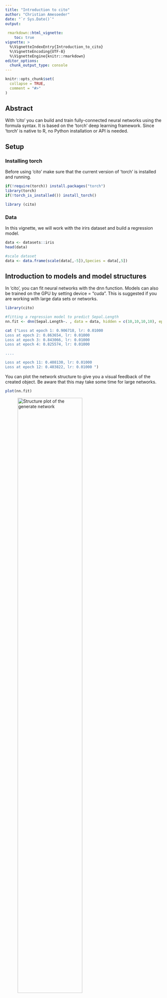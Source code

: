 ```yaml
---
title: "Introduction to cito"
author: "Christian Amesoeder"
date: "`r Sys.Date()`"
output:
  
 rmarkdown::html_vignette:
    toc: true
vignette: >
  %\VignetteIndexEntry{Introduction_to_cito}
  %\VignetteEncoding{UTF-8}
  %\VignetteEngine{knitr::rmarkdown}
editor_options: 
  chunk_output_type: console
---
```


```r
knitr::opts_chunk$set(
  collapse = TRUE,
  comment = "#>"
)
```

## Abstract
With 'cito'  you can build and train fully-connected neural networks using the formula syntax. It is based on the 'torch' deep learning framework. Since 'torch' is native to R, no Python installation or API is needed. 

## Setup 
### Installing torch 
Before using 'cito' make sure that the current version of 'torch' is installed and running. 
```r
if(!require(torch)) install.packages("torch")
library(torch)
if(!torch_is_installed()) install_torch()

library (cito)

``` 
### Data
In this vignette, we will work with the irirs dataset and build a regression model.  

```r
data <- datasets::iris
head(data)

#scale dataset 
data <- data.frame(scale(data[,-5]),Species = data[,5])
```

## Introduction to models and model structures 
In 'cito', you can fit neural networks with the dnn function. 
Models can also be trained on the GPU by setting device = "cuda". This is suggested if you are working with large data sets or networks. 
```r
library(cito)

#fitting a regression model to predict Sepal.Length
nn.fit <- dnn(Sepal.Length~. , data = data, hidden = c(10,10,10,10), epochs = 12, device = "cpu")


```
```r
cat ("Loss at epoch 1: 0.906718, lr: 0.01000 
Loss at epoch 2: 0.863654, lr: 0.01000 
Loss at epoch 3: 0.843066, lr: 0.01000 
Loss at epoch 4: 0.825574, lr: 0.01000 

....  

Loss at epoch 11: 0.408130, lr: 0.01000 
Loss at epoch 12: 0.403822, lr: 0.01000 ")
```

You can plot the network structure to give you a visual feedback of the created object. Be aware that this may take some time for large networks.  
```r
plot(nn.fit)
```
![Structure plot of the generate network](structure_nn.png){ width=70%}

### Adding activation functions
By default,  all layers are fitted with ReLU as activation function.
$$
relu(x) = max (0,x)
$$
You can also adjust the activation function of each layer individually to build exactly the network you want. In this case you have to provide a vector the same length as there are hidden layers. The activation function of the output layer  is chosen with the loss argument and does not have to be provided. 

```r
#selu as activation function for all layers: 
nn.fit <- dnn(Sepal.Length~., data = data, hidden = c(10,10,10,10), activation= "selu")
#layer specific activation functions: 
nn.fit <- dnn(Sepal.Length~., data = data, 
              hidden = c(10,10,10,10), activation= c("relu","selu","tanh","sigmoid"))
``` 



### Adding a validation set to the training process
In order to see where your model might start overfitting the addition of a validation set can be useful. With dnn() you can put validation = 0.x and  define a percentage that will not be used for training and only for validation after each epoch. During training, the loss plot will show you how the two losses behave. 

```r
#20% of data set is used as validation set
nn.fit <- dnn(Sepal.Length~., data = data, epochs = 32,
              loss= "mae", hidden = c(10,10,10,10), validation = 0.2)
```
```r
cat("Loss at epoch 1: training: 5.868, validation: 5.621, lr: 0.01000
Loss at epoch 2: training: 5.464, validation: 4.970, lr: 0.01000
Loss at epoch 3: training: 4.471, validation: 3.430, lr: 0.01000
Loss at epoch 4: training: 2.220, validation: 0.665, lr: 0.01000

... 


Loss at epoch 31: training: 0.267, validation: 0.277, lr: 0.01000
Loss at epoch 32: training: 0.265, validation: 0.275, lr: 0.01000")
```

![Training loss](trainingsloss.png){width=70%}

We can choose the model with minimal validation loss with the  nn.fit$use_model_epoch argument. 
```r
nn.fit$use_model_epoch <- which.min(nn.fit$losses$valid_l)
```

### Interpreting model output
The standard generic functions can be used to interpret the model: 


```r
#utilize model on new data 
predict(nn.fit,data[1:3,])
```
```r
cat("         [,1]
[1,] 5.046695
[2,] 4.694821
[3,] 4.788142
")


```

```r
#returns weights of neural network
coef(nn.fit)
```
```r
cat("[[1]] 
[[1]]$`0.weight` 
            [,1]        [,2]        [,3]        [,4]        [,5]        [,6] 
[1,]  0.21469544  0.17144544  0.06233330  0.05737647 -0.56643492  0.30539653 
[2,]  0.02309913  0.32601142 -0.04106455 -0.05251846  0.06156364 -0.16903549 
[3,]  0.02779424 -0.39305094  0.22446594 -0.11260942  0.40277928 -0.14661779 
[4,] -0.17715086 -0.34669805  0.41711944 -0.07970788  0.28087401 -0.32001352 
[5,]  0.10428729  0.46002910  0.12490098 -0.25849682 -0.49987957 -0.19863304 
[6,]  0.08653354  0.02208819 -0.18835779 -0.18991815 -0.19675359 -0.37495106 
[7,]  0.28858119  0.02029459 -0.40138969 -0.39148667 -0.29556298  0.17978610 
[8,]  0.34569272 -0.04052169  0.76198137  0.31320053 -0.06051779  0.34071702 
[9,]  0.34511277 -0.42506409 -0.50092584 -0.22993636  0.05683114  0.38136607 
[10,] -0.13597916  0.25648212 -0.08427665 -0.46611786  0.14236088  0.04671739 

... 
 
[[1]]$`8.bias` 
[1] 0.2862495 ")
```

With summary(), the feature Importance based on [Fisher, Rudin, and Dominici (2018)](https://arxiv.org/abs/1801.01489) gets calculated for all variables.
```r
# Calculate and return feature importance
summary(nn.fit)
```
```r
cat( "Deep Neural Network Model summary
Feature Importance:
     variable importance
1  Sepal.Width   3.373757
2 Petal.Length   3.090394
3  Petal.Width   2.992742
4      Species   3.278064")
```



## Training hyperparameters  
### Regularization 
#### Elastic net regularization
If elastic net is used, 'cito' will produce a sparse, generalized neural network. The L1/L2 loss can be  controlled with the arguments alpha and lambda.

$$
 loss = \lambda * [ (1 - \alpha) * |weights| + \alpha |weights|^2 ]
$$

If a single alpha value is provided each layer will get regularized the same. You can also regularize each layer individually by providing a vector of alpha values the same length as there are hidden layers + 1, the +1 comes from the input layer. With NA you can turn off generalization for specific layers.

```r
#elastic net penalty in all layers: 
nn.fit <- dnn(Species~., data = data, hidden = c(10,10,10,10), alpha = 0.5, lambda = 0.01)
#L1 generalization in the first layer no penalty on the other layers: 
nn.fit <- dnn(Species~., data = data, hidden = c(10,10,10,10), 
              alpha = c(0,NA,NA,NA,NA), lambda = 0.01)
``` 

#### Dropout Regularization 
Dropout also regularizes your network. During training in every epoch a defined percentage of nodes gets left out.


```r
#dropout of 35% on all layers: 
nn.fit <- dnn(Species~., data = data, hidden = c(10,10,10,10), dropout = 0.35)
#dropout of 35% only on last 2 layers: 
nn.fit <- dnn(Species~., data = data, 
              hidden = c(10,10,10,10), dropout = c(0, 0, 0.35, 0.35))
``` 

### Learning rate
### Learning rate scheduler
Learning rate scheduler allow you to start with a high learning rate and decrease it during the training process. 
You can choose between different types of schedulers. Namely, lambda, multiplicative, one_cycle and step.

The function config_lr_scheduler() helps you setup such a scheduler. See ?config_lr_scheduler() for more information

```r
# Step Learning rate scheduler that reduces learning rate every 16 steps by a factor of 0.5
scheduler <- config_lr_scheduler(type = "step",
                                 step_size = 16,
                                 0.5) 

nn.fit <- dnn(Sepal.Length~., data = data,lr = 0.01, lr_scheduler= scheduler)
```


### Optimizer 
Optimizer are responsible for fitting the neural network. The optimizer tries to minimize the loss function. As default the stochastic gradient descent is used. Custom  optimizers can be used  with config_optimizer().  
See ?config_optimizer() for more information.

```r

# adam optimizer with learning rate 0.002, betas to 0.95, 0.999 and eps to 1.5e-08
opt <- config_optimizer(
  type = "adam", 
  betas = c(0.95, 0.999), 
  eps = 1.5e-08)

nn.fit <- dnn(Species~., data = data, optimizer = opt, lr=0.002)
```

### Loss functions 
Loss function measure how good the network performs. 
Standard Loss functions  are implemented along with some probability distributions. 
```r
# Real Mean squared error
nn.fit <- dnn(Sepal.Length~. data = data, loss = "rmse") 

# normal distribution 
nn.fit <- dnn(Sepal.Length~. data = data, loss = stats::gaussian()) 
```


### Early Stopping 
Adding early stopping criteria helps you save time by stopping the training process early, if the validation loss of the current epoch is bigger than the validation loss n epochs early. The n can be defined by the early_stopping argument. It is required to set validation > 0. 
```r
# Stops training if validation loss at current epoch is bigger than that 15 epochs earlier  
nn.fit <- dnn(Sepal.Length~., data = data, epochs = 1000, 
              validation = 0.2, early_stopping = 15)
```


## Continue training process
You can continue the training process of an existing model with continue_training(). 

```r
# simple example, simply adding another 12 epochs to the training process   
nn.fit <- continue_training(nn.fit, epochs = 12)
```
It also allows you to change any training parameters, for example the learning rate. You can also define which epoch the training should continue from. You can analyze the training process with analyze_training() and pick an epoch from which on the training should be continued from. 

```r

# picking the model with the smalles validation loss 
# with changed parameters, in this case a smaller learning rate and a smaller batchsize
nn.fit <- continue_training(nn.fit, 
                            continue_from = which.min(nn.fit$losses$valid_l), 
                            epochs = 32, 
                            changed_params = list(lr = 0.001, batchsize = 16))
```





